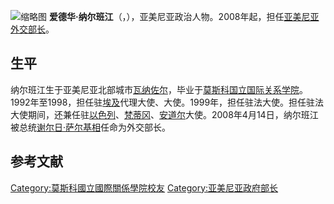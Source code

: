 [[File:Armenian_Minister_of_Foreign_Affairs_Eduard_Nalbandyan.jpg|缩略图]]
'''爱德华·纳尔班江'''（{{lang-hy|Էդվարդ Նալբանդյան}}，{{bd|1956年|7月16日}}），亚美尼亚政治人物。2008年起，担任[[亚美尼亚共和国外交部|亚美尼亚外交部长]]。

== 生平 ==
纳尔班江生于亚美尼亚北部城市[[瓦纳佐尔|瓦纳佐尔]]，毕业于[[莫斯科国立国际关系学院|莫斯科国立国际关系学院]]。1992年至1998，担任驻[[埃及|埃及]]代理大使、大使。1999年，担任驻法大使。担任驻法大使期间，还兼任驻[[以色列|以色列]]、[[梵蒂冈|梵蒂冈]]、[[安道尔|安道尔]]大使。2008年4月14日，纳尔班江被总统[[谢尔日·萨尔基相|谢尔日·萨尔基相]]任命为外交部长。

==参考文献==
{{reflist}}
{{DEFAULTSORT:Nalbandyan, Edward}}
[[Category:莫斯科國立國際關係學院校友|Category:莫斯科國立國際關係學院校友]]
[[Category:亚美尼亚政府部长|Category:亚美尼亚政府部长]]